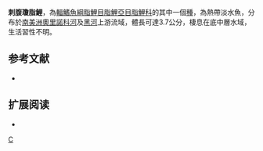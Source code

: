 {{Speciesbox 
| taxon = Jupiaba scologaster
| status = NE
| status_system = IUCN3.1
| authority =  [[Weitzman|Weitzman]] & [[Vari|Vari]], 1986
| synonyms = *''Astyanax scologaster''<br /><small>Weitzman & Vari, 1986</small>
}}
'''刺腹瓊脂鯉'''，為[[輻鰭魚綱|輻鰭魚綱]][[脂鯉目|脂鯉目]][[脂鯉亞目|脂鯉亞目]][[脂鯉科|脂鯉科]]的其中一個[[種|種]]，為熱帶淡水魚，分布於[[南美洲|南美洲]][[奧里諾科河|奧里諾科河]]及[[黑河|黑河]]上游流域，體長可達3.7公分，棲息在底中層水域，生活習性不明。

==参考文献==
{{refbegin}}
*{{FishBase_species|genus=Jupiaba|species=scologaster|year=2013|month=12}}
{{refend}}

== 扩展阅读 ==
{{refbegin}}
*{{wikispecies-inline|Jupiaba scologaster|刺腹瓊脂鯉}}
{{refend}}
{{Taxonbar|from=Q5576688}}

[[Category:瓊脂鯉屬|C]]


{{魚類小作品}}